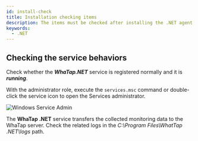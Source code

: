 ```yaml
---
id: install-check
title: Installation checking items
description: The items must be checked after installing the .NET agent.
keywords:
  - .NET
---
```


## Checking the service behaviors

Check whether the **_WhaTap.NET_** service is registered normally and it is **_running_**.

With the administrator role, execute the `services.msc` command or double-click the service icon to open the Services administrator.

![Windows Service Admin](https://img.whatap.io/media/agent_dotnet/install/whatap-windows-service.png)

The **WhaTap .NET** service transfers the collected monitoring data to the WhaTap server. Check the related logs in the _C:\\Program Files\\WhatTap .NET\\logs_ path.
